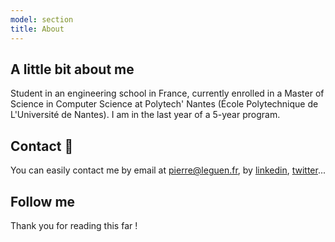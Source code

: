 ```yaml
---
model: section
title: About
---
```



## A little bit about me

<Separator />

<p class="para">

Student in an engineering school in France, currently enrolled in a Master of Science in Computer Science at Polytech' Nantes (École Polytechnique de L'Université de Nantes). I am in the last year of a 5-year program.
</p>

<section class='lisa'>

## Contact 💬

<Separator />

You can easily contact me by email at pierre@leguen.fr, by [linkedin](https://linkedin.com/in/pierre-le-guen), [twitter](https://twitter.com/Pierre_Le_Guen)...

</section>

## Follow me

<Separator />

<ContactSocial />

Thank you for reading this far !

<Separator type="fin" />
